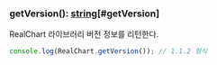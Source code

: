 ### getVersion(): [string](https://developer.mozilla.org/en-US/docs/Web/JavaScript/Reference/Global_Objects/String)[#getVersion]
RealChart 라이브러리 버전 정보를 리턴한다.

```js
console.log(RealChart.getVersion()); // 1.1.2 형식
```
